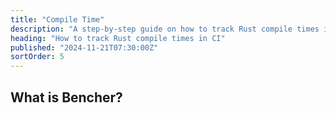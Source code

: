 ```yaml
---
title: "Compile Time"
description: "A step-by-step guide on how to track Rust compile times in CI"
heading: "How to track Rust compile times in CI"
published: "2024-11-21T07:30:00Z"
sortOrder: 5
---
```



<Intro
  lang="Rust"
/>

## What is Bencher?

<BencherIntro />

<Steps
  lang="Rust"
  flagUrl="/docs/explanation/adapters/#%EF%B8%8F-build-time"
  adapterUrl="/docs/explanation/adapters/#-json"
/>

<BuildTimeInner>
  <CargoBuild />
</BuildTimeInner>

<CallToAction lang={Language.en} />
